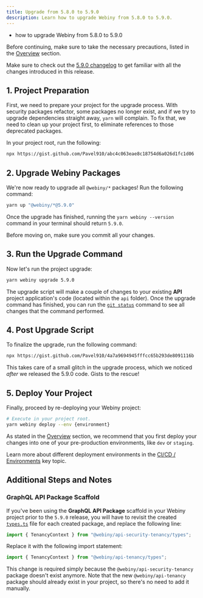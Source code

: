 ```yaml
---
title: Upgrade from 5.8.0 to 5.9.0
description: Learn how to upgrade Webiny from 5.8.0 to 5.9.0.
---
```



<Alert type="success" title="What you’ll learn">

- how to upgrade Webiny from 5.8.0 to 5.9.0

</Alert>

<Alert type="danger">

Before continuing, make sure to take the necessary precautions, listed in the [Overview](/docs/how-to-guides/upgrade-webiny#-precaution-measures) section.

</Alert>

<Alert type="info">

Make sure to check out the [5.9.0 changelog](/docs/release-notes/5.9.0/changelog) to get familiar with all the changes introduced in this release.

</Alert>

## 1. Project Preparation

First, we need to prepare your project for the upgrade process. With security packages refactor, some packages no longer exist, and if we try to upgrade dependencies straight away, `yarn` will complain. To fix that, we need to clean up your project first, to eliminate references to those deprecated packages.

In your project root, run the following:

```bash
npx https://gist.github.com/Pavel910/abc4c063eae8c18754d6a026d1fc1d06
```

## 2. Upgrade Webiny Packages

We're now ready to upgrade all `@webiny/*` packages! Run the following command:

```bash
yarn up "@webiny/*@5.9.0"
```

Once the upgrade has finished, running the `yarn webiny --version` command in your terminal should return `5.9.0`.

<Alert type="info">

Before moving on, make sure you commit all your changes.

</Alert>

## 3. Run the Upgrade Command

Now let's run the project upgrade:

```bash
yarn webiny upgrade 5.9.0
```

The upgrade script will make a couple of changes to your existing **API** project application's code (located within the `api` folder). Once the upgrade command has finished, you can run the [`git status`](https://git-scm.com/docs/git-status) command to see all changes that the command performed.

## 4. Post Upgrade Script

To finalize the upgrade, run the following command:

```bash
npx https://gist.github.com/Pavel910/4a7a9694945fffcc65b293de8091116b
```

This takes care of a small glitch in the upgrade process, which we noticed _after_ we released the 5.9.0 code. Gists to the rescue!

## 5. Deploy Your Project

Finally, proceed by re-deploying your Webiny project:

```bash
# Execute in your project root.
yarn webiny deploy --env {environment}
```

<Alert type="warning">

As stated in the [Overview](/docs/how-to-guides/upgrade-webiny#pre-production-environments-first) section, we recommend that you first deploy your changes into one of your pre-production environments, like `dev` or `staging`.

</Alert>

<Alert type="success">

Learn more about different deployment environments in the [CI/CD / Environments](/docs/key-topics/ci-cd/environments) key topic.

</Alert>

## Additional Steps and Notes

### GraphQL API Package Scaffold

If you've been using the **GraphQL API Package** scaffold in your Webiny project prior to the `5.9.0` release, you will have to revisit the created [`types.ts`](https://github.com/webiny/webiny-js/blob/v5.8.0/packages/cli-plugin-scaffold-graphql-service/template/src/types.ts#L7) file for each created package, and replace the following line:

```ts
import { TenancyContext } from "@webiny/api-security-tenancy/types";
```

Replace it with the following import statement:

```ts
import { TenancyContext } from "@webiny/api-tenancy/types";
```

This change is required simply because the `@webiny/api-security-tenancy` package doesn't exist anymore. Note that the new `@webiny/api-tenancy` package should already exist in your project, so there's no need to add it manually.
